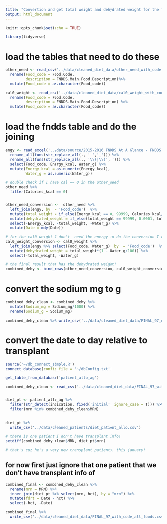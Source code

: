 ```yaml
---
title: "Convertion and get total weight and dehydrated weight for the foods"
output: html_document
---
```


```r
knitr::opts_chunk$set(echo = TRUE)
```

```r
library(tidyverse)
```

# load the tables that need to do these

```r
other_need <- read_csv('../data/cleaned_diet_data/other_need_with_code.csv') %>% 
  rename(Food_code = Food.Code,
         description = FNDDS.Main.Food.Description)%>% 
  mutate(Food_code = as.character(Food_code))

cal0_weight <- read_csv('../data/cleaned_diet_data/cal0_weight_with_code.csv') %>% 
  rename(Food_code = Food.Code,
         description = FNDDS.Main.Food.Description) %>% 
  mutate(Food_code = as.character(Food_code))
```

# load the fndds table and do the joining

```r
engy <- read_excel('../data/source/2015-2016 FNDDS At A Glance - FNDDS Nutrient Values.xlsx', skip = 1, col_types  = 'text') %>% 
  rename_all(funs(str_replace_all(., ' ','_'))) %>% 
  rename_all(funs(str_replace_all(., '\\(|\\)',''))) %>% 
  select(Food_code, Energy_kcal, Water_g) %>% 
  mutate(Energy_kcal = as.numeric(Energy_kcal),
         Water_g = as.numeric(Water_g))
```

```r
# double check if I have cal == 0 in the other_need
other_need %>% 
  filter(Calories_kcal == 0)


other_need_conversion <-  other_need %>% 
  left_join(engy, by  = 'Food_code')  %>% 
  mutate(total_weight = if_else(Energy_kcal == 0, 99999, Calories_kcal/Energy_kcal*100)) %>% 
  mutate(dehydrated_weight = if_else(total_weight == 99999, 0.0001, total_weight*(1 - Water_g/100))) %>% 
  select(-Energy_kcal, -total_weight, -Water_g) %>% 
  mutate(Date = mdy(Date))
```

```r
# for the cal0 weight I don't  need the energy to do the conversion I can just minus the water portion
cal0_weight_conversion <- cal0_weight %>% 
  left_join(engy %>% select(Food_code, Water_g), by  = 'Food_code')  %>% 
  mutate(dehydrated_weight = total_weight*(1 - Water_g/100)) %>% 
  select(-total_weight, -Water_g)
```

```r
# the final result that has the dehydrated weight!
combined_dehy <- bind_rows(other_need_conversion, cal0_weight_conversion)   
```

# convert the sodium mg to g

```r
combined_dehy_clean <- combined_dehy %>% 
  mutate(Sodium_mg = Sodium_mg/1000) %>% 
  rename(Sodium_g = Sodium_mg) 
 
combined_dehy_clean %>% write_csv('../data/cleaned_diet_data/FINAL_97_with_code_all_foods.csv')
```

# convert the date to day relative to transplant

```r
source('~/db_connect_simple.R') 
connect_database(config_file = '~/dbConfig.txt')

get_table_from_database('patient_allo_ag')
```


```r
combined_dehy_clean <- read_csv('../data/cleaned_diet_data/FINAL_97_with_code_all_foods.csv')


diet_pt <- patient_allo_ag %>% 
  filter(str_detect(indication, fixed('initial', ignore_case = T))) %>% 
  filter(mrn %in% combined_dehy_clean$MRN) 
    

diet_pt %>% 
  write_csv('../data/cleaned_patients/diet_patient_allo.csv')

# there is one patient I don't have transplant info!
setdiff(combined_dehy_clean$MRN, diet_pt$mrn)   

# that's cuz he's a very new transplant patients. this january!
```

## for now first just ignore that one patient that we don't have transplant info of

```r
combined_final <- combined_dehy_clean %>% 
  rename(mrn = MRN) %>% 
  inner_join(diet_pt %>% select(mrn, hct), by = "mrn") %>% 
  mutate(fdrt = Date - hct) %>% 
  select(-hct, -Date)

combined_final %>% 
  write_csv('../data/cleaned_diet_data/FINAL_97_with_code_all_foods.csv')
```

 
